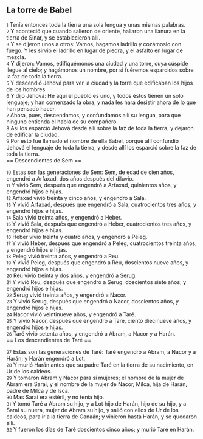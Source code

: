 == La torre de Babel ==

{{anchor|1}} <small>1</small> Tenía entonces toda la tierra una sola lengua y unas mismas palabras.<br>
{{anchor|2}} <small>2</small> Y aconteció que cuando salieron de oriente, hallaron una llanura en la tierra de Sinar, y se establecieron allí.<br>
{{anchor|3}} <small>3</small> Y se dijeron unos a otros: Vamos, hagamos ladrillo y cozámoslo con fuego. Y les sirvió el ladrillo en lugar de piedra, y el asfalto en lugar de mezcla.<br>
{{anchor|4}} <small>4</small> Y dijeron: Vamos, edifiquémonos una ciudad y una torre, cuya cúspide llegue al cielo; y hagámonos un nombre, por si fuéremos esparcidos sobre la faz de toda la tierra.<br>
{{anchor|5}} <small>5</small> Y descendió Jehová para ver la ciudad y la torre que edificaban los hijos de los hombres.<br>
{{anchor|6}} <small>6</small> Y dijo Jehová: He aquí el pueblo es uno, y todos éstos tienen un solo lenguaje; y han comenzado la obra, y nada les hará desistir ahora de lo que han pensado hacer.<br>
{{anchor|7}} <small>7</small> Ahora, pues, descendamos, y confundamos allí su lengua, para que ninguno entienda el habla de su compañero.<br>
{{anchor|8}} <small>8</small> Así los esparció Jehová desde allí sobre la faz de toda la tierra, y dejaron de edificar la ciudad.<br>
{{anchor|9}} <small>9</small> Por esto fue llamado el nombre de ella Babel, porque allí confundió Jehová el lenguaje de toda la tierra, y desde allí los esparció sobre la faz de toda la tierra.<br>
== Descendientes de Sem ==

{{anchor|10}} <small>10</small> Estas son las generaciones de Sem: Sem, de edad de cien años, engendró a Arfaxad, dos años después del diluvio.<br>
{{anchor|11}} <small>11</small> Y vivió Sem, después que engendró a Arfaxad, quinientos años, y engendró hijos e hijas.<br>
{{anchor|12}} <small>12</small> Arfaxad vivió treinta y cinco años, y engendró a Sala.<br>
{{anchor|13}} <small>13</small> Y vivió Arfaxad, después que engendró a Sala, cuatrocientos tres años, y engendró hijos e hijas.<br>
{{anchor|14}} <small>14</small> Sala vivió treinta años, y engendró a Heber.<br>
{{anchor|15}} <small>15</small> Y vivió Sala, después que engendró a Heber, cuatrocientos tres años, y engendró hijos e hijas.<br>
{{anchor|16}} <small>16</small> Heber vivió treinta y cuatro años, y engendró a Peleg.<br>
{{anchor|17}} <small>17</small> Y vivió Heber, después que engendró a Peleg, cuatrocientos treinta años, y engendró hijos e hijas.<br>
{{anchor|18}} <small>18</small> Peleg vivió treinta años, y engendró a Reu.<br>
{{anchor|19}} <small>19</small> Y vivió Peleg, después que engendró a Reu, doscientos nueve años, y engendró hijos e hijas.<br>
{{anchor|20}} <small>20</small> Reu vivió treinta y dos años, y engendró a Serug.<br>
{{anchor|21}} <small>21</small> Y vivió Reu, después que engendró a Serug, doscientos siete años, y engendró hijos e hijas.<br>
{{anchor|22}} <small>22</small> Serug vivió treinta años, y engendró a Nacor.<br>
{{anchor|23}} <small>23</small> Y vivió Serug, después que engendró a Nacor, doscientos años, y engendró hijos e hijas.<br>
{{anchor|24}} <small>24</small> Nacor vivió veintinueve años, y engendró a Taré.<br>
{{anchor|25}} <small>25</small> Y vivió Nacor, después que engendró a Taré, ciento diecinueve años, y engendró hijos e hijas.<br>
{{anchor|26}} <small>26</small> Taré vivió setenta años, y engendró a Abram, a Nacor y a Harán.<br>
== Los descendientes de Taré ==

{{anchor|27}} <small>27</small> Estas son las generaciones de Taré: Taré engendró a Abram, a Nacor y a Harán; y Harán engendró a Lot.<br>
{{anchor|28}} <small>28</small> Y murió Harán antes que su padre Taré en la tierra de su nacimiento, en Ur de los caldeos.<br>
{{anchor|29}} <small>29</small> Y tomaron Abram y Nacor para sí mujeres; el nombre de la mujer de Abram era Sarai, y el nombre de la mujer de Nacor, Milca, hija de Harán, padre de Milca y de Isca.<br>
{{anchor|30}} <small>30</small> Mas Sarai era estéril, y no tenía hijo.<br>
{{anchor|31}} <small>31</small> Y tomó Taré a Abram su hijo, y a Lot hijo de Harán, hijo de su hijo, y a Sarai su nuera, mujer de Abram su hijo, y salió con ellos de Ur de los caldeos, para ir a la tierra de Canaán; y vinieron hasta Harán, y se quedaron allí.<br>
{{anchor|32}} <small>32</small> Y fueron los días de Taré doscientos cinco años; y murió Taré en Harán.<br>
